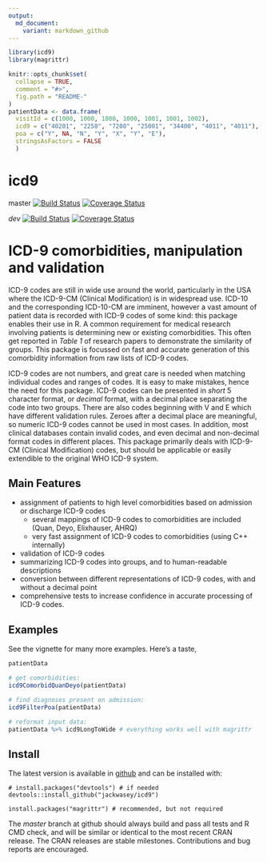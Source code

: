 ```yaml
---
output:
  md_document:
    variant: markdown_github
---
```


<!-- README.md is generated from README.Rmd. Please edit that file -->

```r

library(icd9)
library(magrittr)

knitr::opts_chunk$set(
  collapse = TRUE,
  comment = "#>",
  fig.path = "README-"
)
patientData <- data.frame(
  visitId = c(1000, 1000, 1000, 1000, 1001, 1001, 1002),
  icd9 = c("40201", "2258", "7208", "25001", "34400", "4011", "4011"),
  poa = c("Y", NA, "N", "Y", "X", "Y", "E"),
  stringsAsFactors = FALSE
  )
```
# icd9

master [![Build Status](https://travis-ci.org/jackwasey/icd9.svg?branch=master)](https://travis-ci.org/jackwasey/icd9) [![Coverage Status](https://coveralls.io/repos/jackwasey/icd9/badge.svg?branch=master)](https://coveralls.io/r/jackwasey/icd9?branch=master)

_dev_ [![Build Status](https://travis-ci.org/jackwasey/icd9.png?branch=rcpp-optim)](https://travis-ci.org/jackwasey/icd9) 
[![Coverage Status](https://coveralls.io/repos/jackwasey/icd9/badge.svg?branch=rcpp-optim)](https://coveralls.io/r/jackwasey/icd9?branch=rcpp-optim)

# ICD-9 comorbidities, manipulation and validation

ICD-9 codes are still in wide use around the world, particularly in the USA where the ICD-9-CM (Clinical Modification) is in widespread use. ICD-10 and the corresponding ICD-10-CM are imminent, however a vast amount of patient data is recorded with ICD-9 codes of some kind: this package enables their use in R. A common requirement for medical research involving patients is determining new or existing comorbidities. This often get reported in *Table 1* of research papers to demonstrate the similarity of groups. This package is focussed on fast and accurate generation of this comorbidity information from raw lists of ICD-9 codes.

ICD-9 codes are not numbers, and great care is needed when matching individual codes and ranges of codes. It is easy to make mistakes, hence the need for this package. ICD-9 codes can be presented in *short* 5 character format, or *decimal* format, with a decimal place separating the code into two groups. There are also codes beginning with V and E which have different validation rules. Zeroes after a decimal place are meaningful, so numeric ICD-9 codes cannot be used in most cases. In addition, most clinical databases contain invalid codes, and even decimal and non-decimal format codes in different places. This package primarily deals with ICD-9-CM (Clinical Modification) codes, but should be applicable or easily extendible to the original WHO ICD-9 system.

## Main Features

 * assignment of patients to high level comorbidities based on admission or discharge ICD-9 codes
     * several mappings of ICD-9 codes to comorbidities are included (Quan, Deyo, Elixhauser, AHRQ)
     * very fast assignment of ICD-9 codes to comorbidities (using C++ internally)
 * validation of ICD-9 codes
 * summarizing ICD-9 codes into groups, and to human-readable descriptions
 * conversion between different representations of ICD-9 codes, with and without a decimal point
 * comprehensive tests to increase confidence in accurate processing of ICD-9 codes.

## Examples

See the vignette for many more examples. Here's a taste, 

```r
patientData

# get comorbidities:
icd9ComorbidQuanDeyo(patientData)

# find diagnoses present on admission:
icd9FilterPoa(patientData)

# reformat input data:
patientData %>% icd9LongToWide # everything works well with magrittr
```


## Install

The latest version is available in [github](https://github.com/jackwasey/icd9) and can be installed with:

    # install.packages("devtools") # if needed
    devtools::install_github("jackwasey/icd9")

    install.packages("magrittr") # recommended, but not required

The _master_ branch at github should always build and pass all tests and R CMD check, and will be similar or identical to the most recent CRAN release. The CRAN releases are stable milestones. Contributions and bug reports are encouraged.
